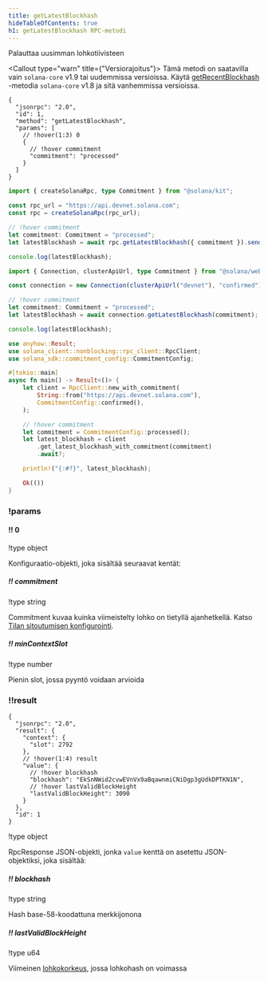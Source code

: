 ```yaml
---
title: getLatestBlockhash
hideTableOfContents: true
h1: getLatestBlockhash RPC-metodi
---
```


Palauttaa uusimman lohkotiivisteen

<Callout type="warn" title={"Versiorajoitus"}>
  Tämä metodi on saatavilla vain `solana-core` v1.9 tai uudemmissa versioissa.
  Käytä [getRecentBlockhash](/docs/rpc/http/getrecentblockhash) -metodia
  `solana-core` v1.8 ja sitä vanhemmissa versioissa.
</Callout>

<APIMethod>

```jsonc !!request curl
{
  "jsonrpc": "2.0",
  "id": 1,
  "method": "getLatestBlockhash",
  "params": [
    // !hover(1:3) 0
    {
      // !hover commitment
      "commitment": "processed"
    }
  ]
}
```

```ts !!request title="Kit"
import { createSolanaRpc, type Commitment } from "@solana/kit";

const rpc_url = "https://api.devnet.solana.com";
const rpc = createSolanaRpc(rpc_url);

// !hover commitment
let commitment: Commitment = "processed";
let latestBlockhash = await rpc.getLatestBlockhash({ commitment }).send();

console.log(latestBlockhash);
```

```ts !!request title="web3.js"
import { Connection, clusterApiUrl, type Commitment } from "@solana/web3.js";

const connection = new Connection(clusterApiUrl("devnet"), "confirmed");

// !hover commitment
let commitment: Commitment = "processed";
let latestBlockhash = await connection.getLatestBlockhash(commitment);

console.log(latestBlockhash);
```

```rs !!request title="Rust"
use anyhow::Result;
use solana_client::nonblocking::rpc_client::RpcClient;
use solana_sdk::commitment_config::CommitmentConfig;

#[tokio::main]
async fn main() -> Result<()> {
    let client = RpcClient::new_with_commitment(
        String::from("https://api.devnet.solana.com"),
        CommitmentConfig::confirmed(),
    );

    // !hover commitment
    let commitment = CommitmentConfig::processed();
    let latest_blockhash = client
        .get_latest_blockhash_with_commitment(commitment)
        .await?;

    println!("{:#?}", latest_blockhash);

    Ok(())
}
```

### !params

#### !! 0

!type object

Konfiguraatio-objekti, joka sisältää seuraavat kentät:

##### !! commitment

!type string

Commitment kuvaa kuinka viimeistelty lohko on tietyllä ajanhetkellä. Katso
[Tilan sitoutumisen konfigurointi](/docs/rpc#configuring-state-commitment).

##### !! minContextSlot

!type number

Pienin slot, jossa pyyntö voidaan arvioida

### !!result

```jsonc !response
{
  "jsonrpc": "2.0",
  "result": {
    "context": {
      "slot": 2792
    },
    // !hover(1:4) result
    "value": {
      // !hover blockhash
      "blockhash": "EkSnNWid2cvwEVnVx9aBqawnmiCNiDgp3gUdkDPTKN1N",
      // !hover lastValidBlockHeight
      "lastValidBlockHeight": 3090
    }
  },
  "id": 1
}
```

!type object

RpcResponse JSON-objekti, jonka `value` kenttä on asetettu JSON-objektiksi, joka
sisältää:

##### !! blockhash

!type string

Hash base-58-koodattuna merkkijonona

##### !! lastValidBlockHeight

!type u64

Viimeinen [lohkokorkeus](/docs/references/terminology#block-height), jossa
lohkohash on voimassa

</APIMethod>
